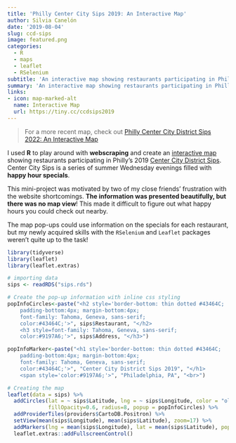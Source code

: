```yaml
---
title: 'Philly Center City Sips 2019: An Interactive Map'
author: Silvia Canelón
date: '2019-08-04'
slug: ccd-sips
image: featured.png
categories:
  - R
  - maps
  - leaflet
  - RSelenium
subtitle: 'An interactive map showing restaurants participating in Philly’s Center City District Sips 2019.'
summary: 'An interactive map showing restaurants participating in Philly’s Center City District Sips 2019.'
links:
- icon: map-marked-alt
  name: Interactive Map
  url: https://tiny.cc/ccdsips2019
---
```


> For a more recent map, check out [Philly Center City District Sips 2022: An Interactive Map](/blog/2022-ccd-sips/)

I used **R** to play around with **webscraping** and create an [interactive map](http://tiny.cc/ccdsips2019) showing restaurants participating in Philly’s 2019 [Center City District Sips](https://web.archive.org/web/20190625050339/https://centercityphila.org/explore-center-city/ccdsips). Center City Sips is a series of summer Wednesday evenings filled with **happy hour specials**.

This mini-project was motivated by two of my close friends' frustration with the website shortcomings. **The information was presented beautifully, but there was no map view**! This made it difficult to figure out what happy hours you could check out nearby.

The map pop-ups could use information on the specials for each restaurant, but my newly acquired skills with the `RSelenium` and `Leaflet` packages weren't quite up to the task!

<!--<div style="align: center; margin-left: -150px;"> <iframe src="CCDSips2019.html" width="1000px" height="900px" frameborder="0"></iframe> </div>-->

```r
library(tidyverse)
library(leaflet)
library(leaflet.extras)

# importing data
sips <- readRDS("sips.rds")
```

```r
# Create the pop-up information with inline css styling
popInfoCircles<-paste("<h2 style='border-bottom: thin dotted #43464C;
    padding-bottom:4px; margin-bottom:4px;
    font-family: Tahoma, Geneva, sans-serif;
    color:#43464C;'>", sips$Restaurant, "</h2>
    <h3 style=font-family: Tahoma, Geneva, sans-serif;
    color:#9197A6;'>", sips$Address, "</h3>")

popInfoMarker<-paste("<h1 style='border-bottom: thin dotted #43464C;
    padding-bottom:4px; margin-bottom:4px;
    font-family: Tahoma, Geneva, sans-serif;
    color:#43464C;'>", "Center City District Sips 2019", "</h1>
    <span style='color:#9197A6;'>", "Philadelphia, PA", "<br>")

# Creating the map
leaflet(data = sips) %>%
  addCircles(lat = ~ sips$Latitude, lng = ~ sips$Longitude, color = "olivedrab",
             fillOpacity=0.6, radius=8, popup = popInfoCircles) %>%
  addProviderTiles(providers$CartoDB.Positron) %>%
  setView(mean(sips$Longitude), mean(sips$Latitude), zoom=17) %>%
  addMarkers(lng = mean(sips$Longitude), lat = mean(sips$Latitude), popup = popInfoMarker) %>% 
  leaflet.extras::addFullscreenControl()
```
